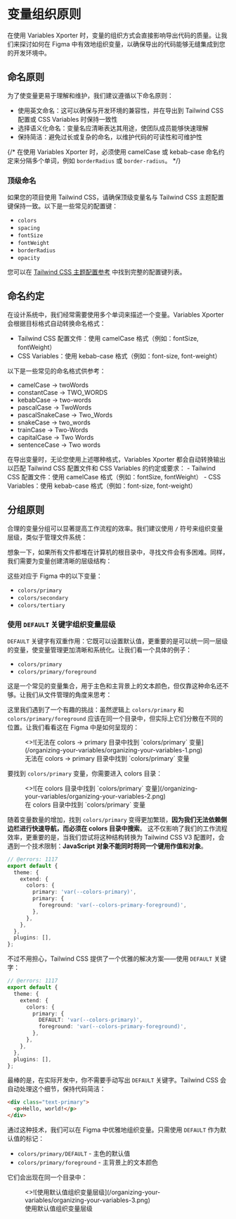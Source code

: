 
# 变量组织原则

在使用 Variables Xporter 时，变量的组织方式会直接影响导出代码的质量。让我们来探讨如何在 Figma 中有效地组织变量，以确保导出的代码能够无缝集成到您的开发环境中。

## 命名原则

为了使变量更易于理解和维护，我们建议遵循以下命名原则：

- 使用英文命名：这可以确保与开发环境的兼容性，并在导出到 Tailwind CSS 配置或 CSS Variables 时保持一致性
- 选择语义化命名：变量名应清晰表达其用途，使团队成员能够快速理解
- 保持简洁：避免过长或复杂的命名，以维护代码的可读性和可维护性

{/* <Callout type="info" emoji="ℹ️">
  在使用 Variables Xporter 时，必须使用 camelCase 或 kebab-case 命名约定来分隔多个单词，例如 `borderRadius` 或 `border-radius`。
</Callout> */}

### 顶级命名

如果您的项目使用 Tailwind CSS，请确保顶级变量名与 Tailwind CSS 主题配置键保持一致。以下是一些常见的配置键：

- `colors`
- `spacing`
- `fontSize`
- `fontWeight`
- `borderRadius`
- `opacity`

您可以在 [Tailwind CSS 主题配置参考](https://tailwindcss.com/docs/theme#configuration-reference) 中找到完整的配置键列表。

## 命名约定

在设计系统中，我们经常需要使用多个单词来描述一个变量。Variables Xporter 会根据目标格式自动转换命名格式：

- Tailwind CSS 配置文件：使用 camelCase 格式（例如：fontSize, fontWeight）
- CSS Variables：使用 kebab-case 格式（例如：font-size, font-weight）

以下是一些常见的命名格式供参考：
- camelCase -> twoWords
- constantCase -> TWO_WORDS
- kebabCase -> two-words
- pascalCase -> TwoWords
- pascalSnakeCase -> Two_Words
- snakeCase -> two_words
- trainCase -> Two-Words
- capitalCase -> Two Words
- sentenceCase -> Two words

<Callout type="info" emoji="ℹ️">
  在导出变量时，无论您使用上述哪种格式，Variables Xporter 都会自动转换输出以匹配 Tailwind CSS 配置文件和 CSS Variables 的约定或要求：
  - Tailwind CSS 配置文件：使用 camelCase 格式（例如：fontSize, fontWeight）
  - CSS Variables：使用 kebab-case 格式（例如：font-size, font-weight）
</Callout>

## 分组原则

合理的变量分组可以显著提高工作流程的效率。我们建议使用 `/` 符号来组织变量层级，类似于管理文件系统：

想象一下，如果所有文件都堆在计算机的根目录中，寻找文件会有多困难。同样，我们需要为变量创建清晰的层级结构：

<FileTree>
  <FileTree.Folder name="colors" defaultOpen>
    <FileTree.File name="primary" />
    <FileTree.File name="secondary" />
    <FileTree.File name="tertiary" />
    <FileTree.File name="..." />
  </FileTree.Folder>
</FileTree>

这些对应于 Figma 中的以下变量：

- `colors/primary`
- `colors/secondary`
- `colors/tertiary`

### 使用 `DEFAULT` 关键字组织变量层级

`DEFAULT` 关键字有双重作用：它既可以设置默认值，更重要的是可以统一同一层级的变量，使变量管理更加清晰和系统化。让我们看一个具体的例子：

- `colors/primary`
- `colors/primary/foreground`

这是一个常见的变量集合，用于主色和主背景上的文本颜色，但仅靠这种命名还不够。让我们从文件管理的角度来思考：

<FileTree>
  <FileTree.Folder name="colors" defaultOpen>
    <FileTree.File name="primary" />
    <FileTree.Folder name="primary" defaultOpen>
      <FileTree.File name="foreground" />
    </FileTree.Folder>
  </FileTree.Folder>
</FileTree>

这里我们遇到了一个有趣的挑战：虽然逻辑上 `colors/primary` 和 `colors/primary/foreground` 应该在同一个目录中，但实际上它们分散在不同的位置。让我们看看这在 Figma 中是如何呈现的：

<figure className="mt-6">
  <>![无法在 colors -> primary 目录中找到 `colors/primary` 变量](/organizing-your-variables/organizing-your-variables-1.png)</>
  <figcaption>
    无法在 colors -> primary 目录中找到 `colors/primary` 变量
  </figcaption>
</figure>

要找到 `colors/primary` 变量，你需要进入 colors 目录：

<figure className="mt-6">
  <>![在 colors 目录中找到 `colors/primary` 变量](/organizing-your-variables/organizing-your-variables-2.png)</>
  <figcaption>
    在 colors 目录中找到 `colors/primary` 变量
  </figcaption>
</figure>

随着变量数量的增加，找到 `colors/primary` 变得更加繁琐，**因为我们无法依赖侧边栏进行快速导航，而必须在 colors 目录中搜索**。
这不仅影响了我们的工作流程效率，更重要的是，当我们尝试将这种结构转换为 Tailwind CSS V3 配置时，会遇到一个技术限制：**JavaScript 对象不能同时将同一个键用作值和对象**。

```ts twoslash
// @errors: 1117
export default {
  theme: {
    extend: {
      colors: {
        primary: 'var(--colors-primary)', 
        primary: {
          foreground: 'var(--colors-primary-foreground)',
        },
      },
    },
  },
  plugins: [],
};
```

不过不用担心，Tailwind CSS 提供了一个优雅的解决方案——使用 `DEFAULT` 关键字：

```ts twoslash
// @errors: 1117
export default {
  theme: {
    extend: {
      colors: {
        primary: {
          DEFAULT: 'var(--colors-primary)',
          foreground: 'var(--colors-primary-foreground)',
        },
      },
    },
  },
  plugins: [],
};
```

最棒的是，在实际开发中，你不需要手动写出 `DEFAULT` 关键字。Tailwind CSS 会自动处理这个细节，保持代码简洁：

```html
<div class="text-primary">
  <p>Hello, world!</p>
</div>
```

通过这种技术，我们可以在 Figma 中优雅地组织变量。只需使用 `DEFAULT` 作为默认值的标记：

- `colors/primary/DEFAULT` - 主色的默认值
- `colors/primary/foreground` - 主背景上的文本颜色

它们会出现在同一个目录中：

<figure className="mt-6">
  <>![使用默认值组织变量层级](/organizing-your-variables/organizing-your-variables-3.png)</>
  <figcaption>
    使用默认值组织变量层级
  </figcaption>
</figure>
